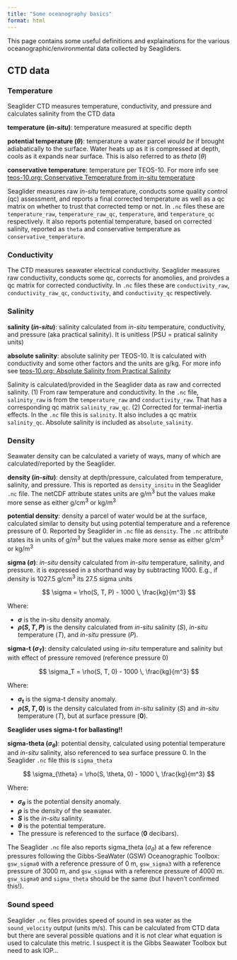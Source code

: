 ```yaml
---
title: "Some oceanography basics"
format: html
---
```


This page contains some useful definitions and explainations for the various oceanographic/environmental data collected by Seagliders. 

## CTD data


### Temperature

Seaglider CTD measures temperature, conductivity, and pressure and calculates salinity from the CTD data

**temperature (_in-situ_)**: temperature measured at specific depth

**potential temperature (${\theta}$)**: temperature a water parcel *would be* if brought adiabatically to the surface. Water heats up as it is compressed at depth, cools as it expands near surface. This is also referred to as *theta* (${\theta}$)

**conservative temperature**: temperature per TEOS-10. For more info see [teos-10.org: Conservative Temperature from in-situ temperature](https://www.teos-10.org/pubs/gsw/html/gsw_CT_from_t.html)

Seaglider measures raw *in-situ* temperature, conducts some quality control (qc) assessment, and reports a final corrected temperature as well as a qc matrix on whether to trust that corrected temp or not. In `.nc` files these are `temperature_raw`, `temperature_raw_qc`,  `temperature`, and `temperature_qc` respectively. It also reports potential temperature, based on corrected salinity, reported as `theta` and conservative temperature as `conservative_temperature`.



### Conductivity

The CTD measures seawater electrical conductivity. Seaglider measures raw conductivity, conducts some qc, corrects for anomolies, and proivdes a qc matrix for corrected conductivity. In `.nc` files these are `conductivity_raw`, `conductivity_raw_qc`, `conductivity`, and `conductivity_qc` respectively. 



### Salinity


**salinity (_in-situ_)**: salinity calculated from *in-situ* temperature, conductivity, and pressure (aka practical salinity). It is unitless (PSU = pratical salinity units)

**absolute salinity**: absolute salinity per TEOS-10. It is calculated with conductivity and some other factors and the units are g/kg. For more info see [teos-10.org: Absolute Salinity from Practical Salinity](https://www.teos-10.org/pubs/gsw/html/gsw_SA_from_SP.html)

Salinity is calculated/provided in the Seaglider data as raw and corrected salinity. (1) From raw temperature and conductivity. In the `.nc` file, `salinity_raw` is from the `temperature_raw` and `conductivity_raw`. That has a corresponding qc matrix  `salinity_raw_qc`. (2) Corrected for termal-inertia effects. In the `.nc` file this is `salinity`. It also includes a qc matrix `salinity_qc`. Absolute salinity is included as `absolute_salinity`.



### Density

Seawater density can be calculated a variety of ways, many of which are calculated/reported by the Seaglider. 

**density (_in-situ_)**: density at depth/pressure, calculated from temperature, salinity, and pressure. This is reported as `density_insitu` in the Seaglider `.nc` file. The netCDF attribute states units are g/m^3^ but the values make more sense as either g/cm^3^ or kg/m^3^

**potential density**: density a parcel of water would be at the surface, calculated similar to density but using potential temperature and a reference pressure of 0. Reported by Seaglider in `.nc` file as `density`. The `.nc` attribute states its in units of g/m^3^ but the values make more sense as either g/cm^3^ or kg/m^3^

**sigma (${\sigma}$)**: *in-situ* density calculated from *in-situ* temperature, salinity, and pressure. it is expressed in a shorthand way by subtracting 1000. E.g., if density is 1027.5 g/cm^3^ its 27.5 sigma units

$$
\sigma = \rho(S, T, P) - 1000 \, \frac{kg}{m^3}
$$

Where:

- **${\sigma}$** is the in-situ density anomaly.
- **${\rho(S, T, P)}$** is the density calculated from *in-situ* salinity ($S$), *in-situ* temperature ($T$), and *in-situ* pressure ($P$).


**sigma-t (${\sigma_T}$)**: density calculated using *in-situ* temperature and salinity but with effect of pressure removed (reference pressure 0) 

$$
\sigma_T = \rho(S, T, 0) - 1000 \, \frac{kg}{m^3}
$$

Where:

- **${\sigma_t}$** is the sigma-t density anomaly.
- **${\rho(S, T, 0)}$** is the density calculated from *in-situ* salinity ($S$) and *in-situ* temperature ($T$), but at surface pressure (**0**).

::: {.callout-warning}
**Seaglider uses sigma-t for ballasting!!**
:::

**sigma-theta (${\sigma_\theta}$)**: potential density, calculated using potential temperature and *in-situ* salinity, also referenced to sea surface pressure 0. In the Seaglider `.nc` file this is `sigma_theta`


$$
\sigma_{\theta} = \rho(S, \theta, 0) - 1000 \, \frac{kg}{m^3}
$$

Where:

- **${\sigma_\theta}$** is the potential density anomaly.
- **${\rho}$** is the density of the seawater.
- **$S$** is the *in-situ* salinity.
- **${\theta}$** is the potential temperature.
- The pressure is referenced to the surface (**0** decibars).

The Seaglider `.nc` file also reports sigma_theta (${\sigma_\theta}$) at a few reference pressures following the Gibbs-SeaWater (GSW) Oceanographic Toolbox: `gsw_sigma0` with a reference pressure of 0 m, `gsw_sigma3` with a reference pressure of 3000 m, and `gsw_sigma4` with a reference pressure of 4000 m. `gsw_sigma0` and `sigma_theta` should be the same (but I haven't confirmed this!).


### Sound speed


Seaglider `.nc` files provides speed of sound in sea water as the `sound_velocity` output (units m/s). This can be calculated from CTD data but there are several possible quations and it is not clear what equation is used to calculate this metric. I suspect it is the Gibbs Seawater Toolbox but need to ask IOP...